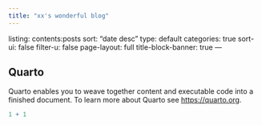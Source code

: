 ```yaml
---
title: "xx's wonderful blog"
---
```

listing: 
  contents:posts
  sort: "date desc"
  type: default
  categories: true
  sort-ui: false
  filter-u: false
page-layout: full
title-block-banner: true
---

## Quarto

Quarto enables you to weave together content and executable code into a finished document. To learn more about Quarto see <https://quarto.org>.

```r
1 + 1
```
